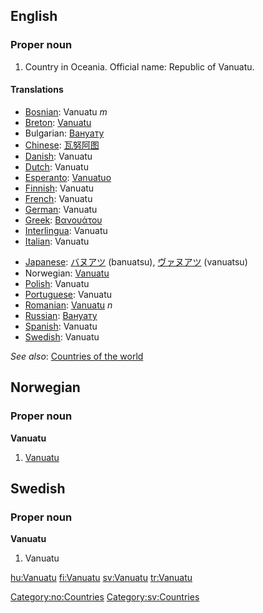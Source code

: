 ==English==

===Proper noun===

# Country in Oceania. Official name: Republic of Vanuatu.


====Translations====
{{top}}
*[[Bosnian]]: Vanuatu ''m''
*[[Breton]]: [[Vanuatu]]
*Bulgarian: [[Вануату]]
*[[Chinese]]: [[瓦努阿图]]
*[[Danish]]: Vanuatu
*[[Dutch]]: Vanuatu
*[[Esperanto]]: [[Vanuatuo]]
*[[Finnish]]: Vanuatu
*[[French]]: Vanuatu
*[[German]]: Vanuatu
*[[Greek]]: [[Βανουάτου]]
*[[Interlingua]]: Vanuatu
*[[Italian]]: Vanuatu
{{mid}}
*[[Japanese]]: [[バヌアツ]] (banuatsu), [[ヴァヌアツ]] (vanuatsu)
*Norwegian: [[#Norwegian|Vanuatu]]
*[[Polish]]: Vanuatu
*[[Portuguese]]: Vanuatu
*[[Romanian]]: [[Vanuatu]] ''n''
*[[Russian]]: [[Вануату]]
*[[Spanish]]: Vanuatu
*[[Swedish]]: Vanuatu
{{bottom}}

''See also'': [[Countries of the world]]

==Norwegian==
===Proper noun===
[[Category:no:Countries]]
'''Vanuatu'''
#[[#English|Vanuatu]]

==Swedish==
===Proper noun===
'''Vanuatu'''
#Vanuatu
[[Category:sv:Countries]]

[[hu:Vanuatu]]
[[fi:Vanuatu]]
[[sv:Vanuatu]]
[[tr:Vanuatu]]